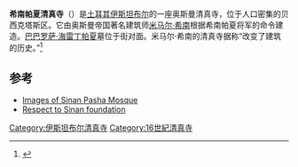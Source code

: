 {{Infobox religious building
| building_name         = 希南帕夏清真寺 
| image                 = İstanbul 5153.jpg
| location              =[[土耳其|土耳其]][[伊斯坦布尔|伊斯坦布尔]]
| geo                   = {{coord|41.042343|N|29.006245|E|region:TR_type:landmark|title=inline,title}}
| religious_affiliation =[[伊斯兰教|伊斯兰教]]
| architect             = [[米马尔·希南|米马尔·希南]]
| architecture_type     = 清真寺
| architecture_style    = 奥斯曼
| groundbreaking        = 1554
| year_completed        = 1555
| minaret_quantity      = 1
}}
'''希南帕夏清真寺'''（{{lang-tr|Sinan Paşa Camii}}）是[[土耳其|土耳其]][[伊斯坦布尔|伊斯坦布尔]]的一座奥斯曼清真寺，位于人口密集的贝西克塔斯区。它由奥斯曼帝国著名建筑师[[米马尔·希南|米马尔·希南]]根据希南帕夏将军的命令建造。[[巴巴罗萨·海雷丁帕夏|巴巴罗萨·海雷丁帕夏]]墓位于街对面。米马尔·希南的清真寺据称“改变了建筑的历史。”<ref name="nytimes">{{cite news|url=http://www.nytimes.com/1993/08/22/travel/center-of-ottoman-power.html|title=Center of Ottoman Power|work=New York Times|last=Simons|first=Marlise|accessdate=2009-06-04|date=1993-08-22|archive-date=2016-03-05|archive-url=https://web.archive.org/web/20160305054405/http://www.nytimes.com/1993/08/22/travel/center-of-ottoman-power.html|dead-url=no}}</ref>

==参考==
{{reflist}}
* [http://wowturkey.com/forum/viewtopic.php?t=11327 Images of Sinan Pasha Mosque] {{Wayback|url=http://wowturkey.com/forum/viewtopic.php?t=11327 |date=20190925044426 }}
* [http://www.sinanasaygi.org/en/eserler.asp?action=eserDetay&ID=13 Respect to Sinan foundation] {{Wayback|url=http://www.sinanasaygi.org/en/eserler.asp?action=eserDetay&ID=13 |date=20160303214623 }}

{{coord|41.042343|N|29.006245|E|display=title|region:TR_type:landmark}}
{{土耳其清真寺}}

[[Category:伊斯坦布尔清真寺|Category:伊斯坦布尔清真寺]]
[[Category:16世紀清真寺|Category:16世紀清真寺]]

{{Mosque-stub}}
{{turkey-stub}}